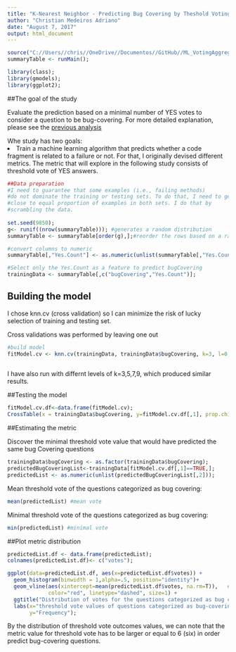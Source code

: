 ```yaml
---
title: "K-Nearest Neighbor - Predicting Bug Covering by Theshold Voting"
author: "Christian Medeiros Adriano"
date: "August 7, 2017"
output: html_document
---
```


```r
source("C://Users//chris//OneDrive//Documentos//GitHub//ML_VotingAggregation//aggregateAnswerOptionsPerQuestion.R");
summaryTable <- runMain();

library(class);
library(gmodels);
library(ggplot2);

```

##The goal of the study
<p>
Evaluate the prediction based on a minimal number of YES votes to consider a question to be bug-covering. For more detailed explanation, please see the <a href="http://rpubs.com/christian_adriano/knn_cv_ranking_buggy_codefragments">previous analysis</a> </p>

<du>Whe study has two goals:
<li>
Train a machine learning algorithm that predicts whether a code fragment is related to a failure or not. For that, I originally devised different metrics. The metric that will explore in the following study consists of threshold vote of YES answers.
</li>

</du>



```r
##Data preparation
#I need to guarantee that some examples (i.e., failing methods)
#do not dominate the training or testing sets. To do that, I need to get a 
#close to equal proportion of examples in both sets. I do that by 
#scrambling the data.
  
set.seed(9850);
g<- runif((nrow(summaryTable))); #generates a random distribution
summaryTable <- summaryTable[order(g),];#reorder the rows based on a random index

#convert columns to numeric
summaryTable[,"Yes.Count"] <- as.numeric(unlist(summaryTable[,"Yes.Count"])); 

#Select only the Yes.Count as a feature to predict bugCovering
trainingData <- summaryTable[,c("bugCovering","Yes.Count")];

```

## Building the model 
<p> I chose knn.cv (cross validation) so I can minimize the risk of lucky selection of training and testing set. 
<p> Cross validations was performed by leaving one out
```r
#build model
fitModel.cv <- knn.cv(trainingData, trainingData$bugCovering, k=3, l=0, prob = FALSE, use.all=TRUE);
 
```
<p> I have also run with differnt levels of  k=3,5,7,9, which produced similar results.

##Testing the model
```r
fitModel.cv.df<-data.frame(fitModel.cv);
CrossTable(x = trainingData$bugCovering, y=fitModel.cv.df[,1], prop.chisq = FALSE);
```

##Estimating the metric
<p>Discover the minimal threshold vote value that would have predicted the same bug Covering questions</p>
```r
trainingData$bugCovering <- as.factor(trainingData$bugCovering);
predictedBugCoveringList<-trainingData[fitModel.cv.df[,1]==TRUE,];
predictedList <- as.numeric(unlist(predictedBugCoveringList[,2]));
```

<p>Mean threshold vote of the questions categorized as bug covering:</p>
```r
mean(predictedList) #mean vote
```

<p>Minimal threshold vote of the questions categorized as bug covering:</p>
```r
min(predictedList) #minimal vote
```

##Plot metric distribution
```r

predictedList.df <- data.frame(predictedList);
colnames(predictedList.df)<- c("votes");

ggplot(data=predictedList.df, aes(x=predictedList.df$votes)) +
  geom_histogram(binwidth = 1,alpha=.5, position="identity")+
  geom_vline(aes(xintercept=mean(predictedList.df$votes, na.rm=T)),   # Ignore NA values for mean
             color="red", linetype="dashed", size=1) +
  ggtitle("Distribution of votes for the questions categorized as bug covering")+
  labs(x="threshold vote values of questions categorized as bug-covering. Mininal vote=6, mean=9.41", 
       y="Frequency");

```
<p></p>

<p>By the distribution of threshold vote outcomes values, we can note that the metric value for threshold vote has to be larger or equal to 6 (six) in order predict bug-covering questions.</p>

<br><br>
